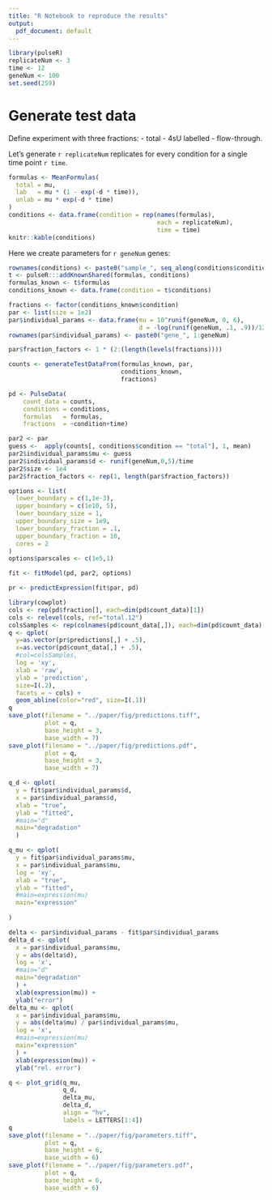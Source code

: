 ```yaml
---
title: "R Notebook to reproduce the results"
output:
  pdf_document: default
---
```


```r
library(pulseR)
replicateNum <- 3
time <- 12
geneNum <- 100
set.seed(259)
```

# Generate test data

Define experiment with three fractions:
- total
- 4sU labelled
- flow-through.

Let's generate `r replicateNum` replicates for every condition for a single time point `r time`.

```r
formulas <- MeanFormulas(
  total = mu,
  lab   = mu * (1 - exp(-d * time)),
  unlab = mu * exp(-d * time)
)
conditions <- data.frame(condition = rep(names(formulas),
                                         each = replicateNum),
                                         time = time)
knitr::kable(conditions)

```

Here we create parameters for `r geneNum` genes:
```r
rownames(conditions) <- paste0("sample_", seq_along(conditions$condition))
t <- pulseR:::addKnownShared(formulas, conditions)
formulas_known <- t$formulas
conditions_known <- data.frame(condition = t$conditions)

fractions <- factor(conditions_known$condition)
par <- list(size = 1e2)
par$individual_params <- data.frame(mu = 10^runif(geneNum, 0, 6),
                                    d = -log(runif(geneNum, .1, .9))/12)
rownames(par$individual_params) <- paste0("gene_", 1:geneNum)

par$fraction_factors <- 1 * (2:(length(levels(fractions))))
```

```r
counts <- generateTestDataFrom(formulas_known, par,
                               conditions_known,
                               fractions)

pd <- PulseData(
    count_data = counts,
    conditions = conditions,
    formulas   = formulas,
    fractions  = ~condition+time)
```

```r

par2 <- par
guess <-  apply(counts[, conditions$condition == "total"], 1, mean)
par2$individual_params$mu <- guess
par2$individual_params$d <- runif(geneNum,0,5)/time
par2$size <- 1e4
par2$fraction_factors <- rep(1, length(par$fraction_factors))

options <- list(
  lower_boundary = c(1,1e-3),
  upper_boundary = c(1e10, 5),
  lower_boundary_size = 1,
  upper_boundary_size = 1e9,
  lower_boundary_fraction = .1,
  upper_boundary_fraction = 10,
  cores = 2
)
options$parscales <- c(1e5,1)

fit <- fitModel(pd, par2, options)
```
```r

pr <- predictExpression(fit$par, pd)
```

```r
library(cowplot)
cols <- rep(pd$fraction[], each=dim(pd$count_data)[1])
cols <- relevel(cols, ref="total.12")
colsSamples <- rep(colnames(pd$count_data[,]), each=dim(pd$count_data)[1])
q <- qplot(
  y=as.vector(pr$predictions[,] + .5),
  x=as.vector(pd$count_data[,] + .5),
  #col=colsSamples,
  log = 'xy',
  xlab = 'raw',
  ylab = 'prediction',
  size=I(.2),
  facets = ~ cols) + 
  geom_abline(color="red", size=I(.1))
q
save_plot(filename = "../paper/fig/predictions.tiff", 
          plot = q,
          base_height = 3,
          base_width = 7)
save_plot(filename = "../paper/fig/predictions.pdf", 
          plot = q,
          base_height = 3,
          base_width = 7)
```

```r
q_d <- qplot(
  y = fit$par$individual_params$d,
  x = par$individual_params$d,
  xlab = "true",
  ylab = "fitted",
  #main="d"
  main="degradation"
  )

q_mu <- qplot(
  y = fit$par$individual_params$mu,
  x = par$individual_params$mu,
  log = 'xy',
  xlab = "true",
  ylab = "fitted",
  #main=expression(mu)
  main="expression"
  
)

delta <- par$individual_params - fit$par$individual_params
delta_d <- qplot(
  x = par$individual_params$mu,
  y = abs(delta$d),
  log = 'x',
  #main="d"
  main="degradation"
  ) + 
  xlab(expression(mu)) + 
  ylab("error")
delta_mu <- qplot(
  x = par$individual_params$mu,
  y = abs(delta$mu) / par$individual_params$mu,
  log = 'x',
  #main=expression(mu)
  main="expression"
  ) + 
  xlab(expression(mu)) + 
  ylab("rel. error")

q <- plot_grid(q_mu,
               q_d,
               delta_mu,
               delta_d,
               align = "hv",
               labels = LETTERS[1:4])
q
save_plot(filename = "../paper/fig/parameters.tiff", 
          plot = q,
          base_height = 6,
          base_width = 6)
save_plot(filename = "../paper/fig/parameters.pdf", 
          plot = q,
          base_height = 6,
          base_width = 6)
      
```
